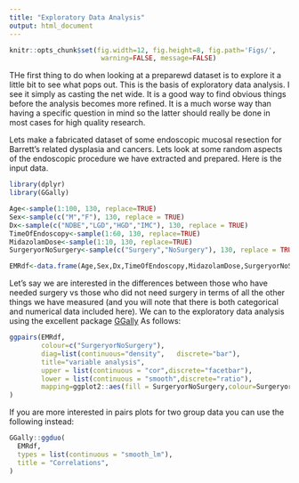 ```yaml
---
title: "Exploratory Data Analysis"
output: html_document
---
```

```r
knitr::opts_chunk$set(fig.width=12, fig.height=8, fig.path='Figs/',
                       warning=FALSE, message=FALSE)
```
THe first thing to do when looking at a preparewd dataset is to explore it a little bit to see what pops out. This is the basis of exploratory data analysis. I see it simply as casting the net wide. It is a good way to find obvious things before the analysis becomes more refined. It is a much worse way than having a specific question in mind so the latter should really be done in most cases for high quality research.

Lets make a fabricated dataset of some endoscopic mucosal resection for Barrett's related dysplasia and cancers. Lets look at some random aspects of the endoscopic procedure we have extracted and prepared. Here is the input data.


```r
library(dplyr)
library(GGally)

Age<-sample(1:100, 130, replace=TRUE)
Sex<-sample(c("M","F"), 130, replace = TRUE)
Dx<-sample(c("NDBE","LGD","HGD","IMC"), 130, replace = TRUE)
TimeOfEndoscopy<-sample(1:60, 130, replace=TRUE)
MidazolamDose<-sample(1:10, 130, replace=TRUE)
SurgeryorNoSurgery<-sample(c("Surgery","NoSurgery"), 130, replace = TRUE)

EMRdf<-data.frame(Age,Sex,Dx,TimeOfEndoscopy,MidazolamDose,SurgeryorNoSurgery,stringsAsFactors=F)
```

Let's say we are interested in the differences between those who have needed surgery vs those who did not need surgery in terms of all the other things we have measured (and you will note that there is both categorical and numerical data included here). We can to the exploratory data analysis using the excellent package [GGally](https://cran.r-project.org/web/packages/GGally/GGally.pdf) As follows:

```r
ggpairs(EMRdf,         
        colour=c("SurgeryorNoSurgery"),        
        diag=list(continuous="density",   discrete="bar"),        
        title="variable analysis",        
        upper = list(continuous = "cor",discrete="facetbar"),        
        lower = list(continuous = "smooth",discrete="ratio"),        
        mapping=ggplot2::aes(fill = SurgeryorNoSurgery,colour=SurgeryorNoSurgery)   
)
```

If you are more interested in pairs plots for two group data you can use the following instead:

```r
GGally::ggduo(
  EMRdf,
  types = list(continuous = "smooth_lm"),
  title = "Correlations",
)
```
